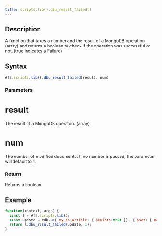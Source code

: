 ```yaml
---
title: scripts.lib().dbu_result_failed()
---
```


## Description

A function that takes a number and the result of a MongoDB operation (array) and returns a boolean to check if the operation was successful or not. (true indicates a Failure)

## Syntax

```js
#fs.scripts.lib().dbu_result_failed(result, num)
```

### Parameters

# result

The result of a MongoDB operaton. (array)

# num

The number of modified documents. If no number is passed, the parameter will default to 1.

### Return

Returns a boolean.

## Example

```js
function(context, args) {
  const l = #fs.scripts.lib();
  const update = #db.u({ my_db_article: { $exists:true }}, { $set: { new_property: 123 } });
  return l.dbu_result_failed(update, 1);
}
```
